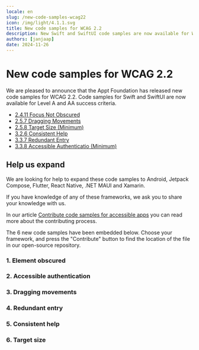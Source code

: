 ```yaml
---
locale: en
slug: /new-code-samples-wcag22
icon: /img/light/4.1.1.svg
title: New code samples for WCAG 2.2
description: New Swift and SwiftUI code samples are now available for WCAG 2.2 success criteria; help us add more.
authors: [janjaap]
date: 2024-11-26
---
```


# New code samples for WCAG 2.2

We are pleased to announce that the Appt Foundation has released new code samples for WCAG 2.2. Code samples for Swift and SwiftUI are now available for Level A and AA success criteria.

- [2.4.11 Focus Not Obscured](https://appt.li/2.4.11)
- [2.5.7 Dragging Movements](https://appt.li/2.5.7)
- [2.5.8 Target Size (Minimum)](https://appt.li/2.5.8)
- [3.2.6 Consistent Help](https://appt.li/3.2.6)
- [3.3.7 Redundant Entry](https://appt.li/3.3.7)
- [3.3.8 Accessible Authenticatio (Minimum)](https://appt.li/3.3.8)

## Help us expand

We are looking for help to expand these code samples to Android, Jetpack Compose, Flutter, React Native, .NET MAUI and Xamarin.

If you have knowledge of any of these frameworks, we ask you to share your knowledge with us.

In our article [Contribute code samples for accessible apps](/en/articles/contribute-code-samples-for-accessible-apps) you can read more about the contributing process.

The 6 new code samples have been embedded below. Choose your framework, and press the "Contribute" button to find the location of the file in our open-source repository.

### 1. Element obscured

<CodeSample id="element-obscured"/>

### 2. Accessible authentication

<CodeSample id="input-authentication"/>

### 3. Dragging movements

<CodeSample id="input-dragging"/>

### 4. Redundant entry

<CodeSample id="input-redundant"/>

### 5. Consistent help

<CodeSample id="screen-help"/>

### 6. Target size

<CodeSample id="target-size"/>